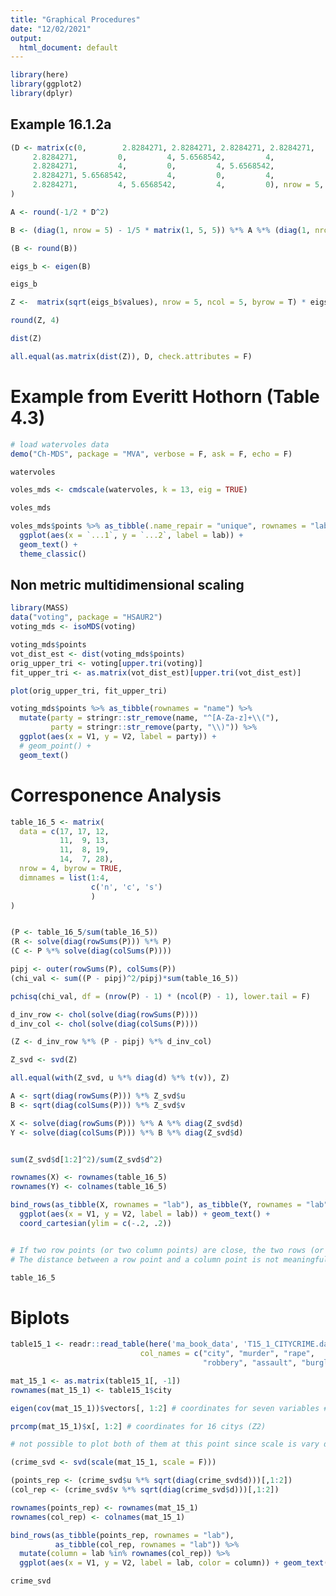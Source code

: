 ```yaml
---
title: "Graphical Procedures"
date: "12/02/2021"
output:
  html_document: default
---
```



```r
library(here)
library(ggplot2)
library(dplyr)
```

## Example 16.1.2a

```r
(D <- matrix(c(0,        2.8284271, 2.8284271, 2.8284271, 2.8284271,
     2.8284271,         0,         4, 5.6568542,         4,
     2.8284271,         4,         0,         4, 5.6568542,
     2.8284271, 5.6568542,         4,         0,         4,
     2.8284271,         4, 5.6568542,         4,         0), nrow = 5, byrow = TRUE)
)

A <- round(-1/2 * D^2)

B <- (diag(1, nrow = 5) - 1/5 * matrix(1, 5, 5)) %*% A %*% (diag(1, nrow = 5) - 1/5 * matrix(1, 5, 5))

(B <- round(B))
```


```r
eigs_b <- eigen(B)

eigs_b

Z <-  matrix(sqrt(eigs_b$values), nrow = 5, ncol = 5, byrow = T) * eigs_b$vectors

round(Z, 4)

```

```r
dist(Z)

all.equal(as.matrix(dist(Z)), D, check.attributes = F)
```

# Example from Everitt Hothorn (Table 4.3)

```r
# load watervoles data
demo("Ch-MDS", package = "MVA", verbose = F, ask = F, echo = F)
```



```r
watervoles
```

```r
voles_mds <- cmdscale(watervoles, k = 13, eig = TRUE)
```

```r
voles_mds
```



```r
voles_mds$points %>% as_tibble(.name_repair = "unique", rownames = "lab") %>% 
  ggplot(aes(x = `...1`, y = `...2`, label = lab)) +
  geom_text() +
  theme_classic()
```

## Non metric multidimensional scaling

```r
library(MASS)
data("voting", package = "HSAUR2")
voting_mds <- isoMDS(voting)
```

```r
voting_mds$points
vot_dist_est <- dist(voting_mds$points)
orig_upper_tri <- voting[upper.tri(voting)]
fit_upper_tri <- as.matrix(vot_dist_est)[upper.tri(vot_dist_est)]
```

```r
plot(orig_upper_tri, fit_upper_tri)
```

```r
voting_mds$points %>% as_tibble(rownames = "name") %>% 
  mutate(party = stringr::str_remove(name, "^[A-Za-z]+\\("),
         party = stringr::str_remove(party, "\\)")) %>% 
  ggplot(aes(x = V1, y = V2, label = party)) +
  # geom_point() +
  geom_text()
```




# Corresponence Analysis


```r
table_16_5 <- matrix(
  data = c(17, 17, 12,
           11,  9, 13,
           11,  8, 19,
           14,  7, 28),
  nrow = 4, byrow = TRUE,
  dimnames = list(1:4, 
                  c('n', 'c', 's')
                  )
)


(P <- table_16_5/sum(table_16_5))
(R <- solve(diag(rowSums(P))) %*% P)
(C <- P %*% solve(diag(colSums(P))))
```

```r


pipj <- outer(rowSums(P), colSums(P))
(chi_val <- sum((P - pipj)^2/pipj)*sum(table_16_5))

pchisq(chi_val, df = (nrow(P) - 1) * (ncol(P) - 1), lower.tail = F)
```


```r
d_inv_row <- chol(solve(diag(rowSums(P))))
d_inv_col <- chol(solve(diag(colSums(P))))

(Z <- d_inv_row %*% (P - pipj) %*% d_inv_col)

Z_svd <- svd(Z)

all.equal(with(Z_svd, u %*% diag(d) %*% t(v)), Z)

A <- sqrt(diag(rowSums(P))) %*% Z_svd$u
B <- sqrt(diag(colSums(P))) %*% Z_svd$v

X <- solve(diag(rowSums(P))) %*% A %*% diag(Z_svd$d)
Y <- solve(diag(colSums(P))) %*% B %*% diag(Z_svd$d)


sum(Z_svd$d[1:2]^2)/sum(Z_svd$d^2)

rownames(X) <- rownames(table_16_5)
rownames(Y) <- colnames(table_16_5)

bind_rows(as_tibble(X, rownames = "lab"), as_tibble(Y, rownames = "lab")) %>% 
  ggplot(aes(x = V1, y = V2, label = lab)) + geom_text() +
  coord_cartesian(ylim = c(-.2, .2))


# If two row points (or two column points) are close, the two rows (or two columns) could be combined into a single category if necessary to improve the chi-square approximation.
# The distance between a row point and a column point is not meaningful, but the proximity of a row point and a column point has meaning as noted in Section 16.2.1, namely that these two categories of the two variables occur more frequently than would be expected to happen by chance if the two variables were independent.
```

```r
table_16_5
```

# Biplots


```r

table15_1 <- readr::read_table(here('ma_book_data', 'T15_1_CITYCRIME.dat'),
                             col_names = c("city", "murder", "rape", 
                                           "robbery", "assault", "burglary", "arceny", "autotheft"))

mat_15_1 <- as.matrix(table15_1[, -1])
rownames(mat_15_1) <- table15_1$city

eigen(cov(mat_15_1))$vectors[, 1:2] # coordinates for seven variables #A2

prcomp(mat_15_1)$x[, 1:2] # coordinates for 16 citys (Z2)

# not possible to plot both of them at this point since scale is vary different
```

```r
(crime_svd <- svd(scale(mat_15_1, scale = F)))

(points_rep <- (crime_svd$u %*% sqrt(diag(crime_svd$d)))[,1:2])
(col_rep <- (crime_svd$v %*% sqrt(diag(crime_svd$d)))[,1:2])

rownames(points_rep) <- rownames(mat_15_1)
rownames(col_rep) <- colnames(mat_15_1)

bind_rows(as_tibble(points_rep, rownames = "lab"), 
          as_tibble(col_rep, rownames = "lab")) %>% 
  mutate(column = lab %in% rownames(col_rep)) %>% 
  ggplot(aes(x = V1, y = V2, label = lab, color = column)) + geom_text()

crime_svd

```

